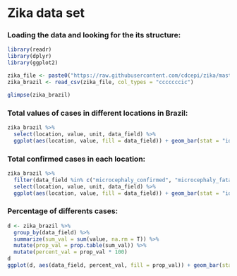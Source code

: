 Zika data set
=============

### Loading the data and looking for the its structure:
```r
library(readr)
library(dplyr)
library(ggplot2)

zika_file <- paste0("https://raw.githubusercontent.com/cdcepi/zika/master/Brazil/COES_Microcephaly/data/COES_Microcephaly-2016-06-25.csv")
zika_brazil <- read_csv(zika_file, col_types = "cccccccic")

glimpse(zika_brazil)
```

### Total values of cases in different locations in Brazil:

```r
zika_brazil %>%
  select(location, value, unit, data_field) %>%
  ggplot(aes(location, value, fill = data_field)) + geom_bar(stat = "identity") + coord_flip() + ggtitle("Total cases in each location")
```

### Total confirmed cases in each location:

```r
zika_brazil %>%
  filter(data_field %in% c("microcephaly_confirmed", "microcephaly_fatal_confirmed")) %>%
  select(location, value, unit, data_field) %>%
  ggplot(aes(location, value, fill = data_field)) + geom_bar(stat = "identity") + coord_flip() + ggtitle("Total confirmed cases in each location")
```

### Percentage of differents cases:

```r
d <- zika_brazil %>%
  group_by(data_field) %>%
  summarize(sum_val = sum(value, na.rm = T)) %>%
  mutate(prop_val = prop.table(sum_val)) %>%
  mutate(percent_val = prop_val * 100)
d
ggplot(d, aes(data_field, percent_val, fill = prop_val)) + geom_bar(stat = "identity") + coord_flip() + xlab("cases percent(%)") + ggtitle("Percentage of different cases")
```







